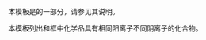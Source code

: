 {{Documentation subpage}}
本模板是{{tl|Chembox}}的一部分，请参见其说明。

本模板列出和框中化学品具有相同阳离子不同阴离子的化合物。
<includeonly>
[[Category:化学信息框模板|{{PAGENAME}}]]
</includeonly>